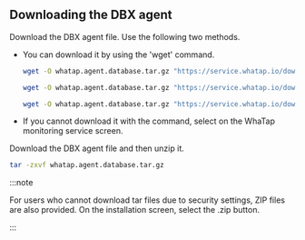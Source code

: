 ## Downloading the DBX agent

Download the DBX agent file. Use the following two methods.

- You can download it by using the 'wget' command.

  <InDoc product="postgresql">

  ```bash title="BASH"
  wget -O whatap.agent.database.tar.gz "https://service.whatap.io/download/dbx_agent?type=postgresql&format=tar.gz"
  ```

  </InDoc>

  <InDoc product="mysql">

  ```bash title="BASH"
  wget -O whatap.agent.database.tar.gz "https://service.whatap.io/download/dbx_agent?type=mysql&format=tar.gz"
  ```

  </InDoc>

  <InDoc product="altibase">

  ```bash title="BASH"
  wget -O whatap.agent.database.tar.gz "https://service.whatap.io/download/dbx_agent?type=altibase&format=tar.gz"
  ```

  </InDoc>

- If you cannot download it with the command, select <Cmdname sid="download" className="uitext" /> on the WhaTap monitoring service screen.

Download the DBX agent file and then unzip it.

```bash title="BASH"
tar -zxvf whatap.agent.database.tar.gz
```

:::note

For users who cannot download tar files due to security settings, ZIP files are also provided. On the installation screen, select the <UI>.zip</UI> <Cmdname sid="download" className="uitext" /> button.

:::

